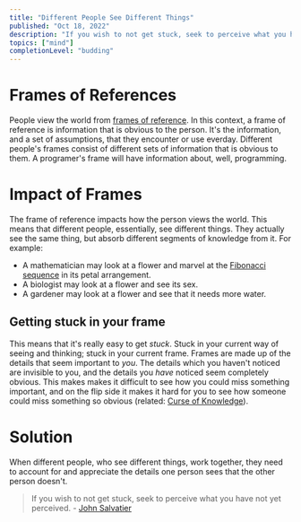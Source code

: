 ```yaml
---
title: "Different People See Different Things"
published: "Oct 18, 2022"
description: "If you wish to not get stuck, seek to perceive what you have not yet perceived."
topics: ["mind"]
completionLevel: "budding"
---
```


# Frames of References
People view the world from [frames of reference](https://en.wikipedia.org/wiki/Frame_of_reference).
In this context, a frame of reference is information that is obvious to the person. It's the
information, and a set of assumptions, that they encounter or use everday.
Different people's frames consist of different sets of information that is obvious to them.
A programer's frame will have information about, well, programming.

# Impact of Frames
The frame of reference impacts how the person views the world. This means that different people,
essentially, see different things. They actually see the same thing, but absorb different
segments of knowledge from it. For example:
- A mathematician may look at a flower and marvel at the [Fibonacci
sequence](https://en.wikipedia.org/wiki/Fibonacci_number#Nature) in its petal arrangement.
- A biologist may look at a flower and see its sex.
- A gardener may look at a flower and see that it needs more water.

## Getting stuck in your frame
This means that it's really easy to get _stuck_. Stuck in your current way of seeing and thinking;
stuck in your current frame. Frames are made up of the details that seem important to _you_. The
details which you haven't noticed are invisible to you, and the details you
_have_ noticed seem completely obvious. This makes makes it difficult to see how you could
miss something important, and on the flip side it makes it hard for you to see how someone could miss
something so obvious (related: [Curse of Knowledge](https://en.wikipedia.org/wiki/Curse_of_knowledge)).

# Solution
When different people, who see different things, work together, they need to account for and
appreciate the details one person sees that the other person doesn't.

> If you wish to not get stuck, seek to perceive what you have not yet perceived.
\- [John Salvatier](http://johnsalvatier.org/)
